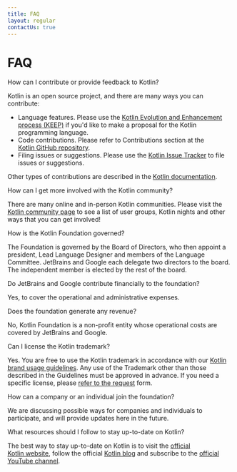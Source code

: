 ```yaml
---
title: FAQ
layout: regular
contactUs: true
---
```


# FAQ

<FAQ>
<Question>How can I contribute or provide feedback to Kotlin?</Question>
<Answer>

Kotlin is an open source project, and there are many ways you can contribute:
*  Language features. Please use the [Kotlin&nbsp;Evolution&nbsp;and Enhancement process&nbsp;(KEEP)](https://github.com/Kotlin/KEEP)
  if you'd like to make a proposal for the Kotlin programming language.
* Code contributions. Please refer to Contributions section at the [Kotlin&nbsp;GitHub repository](https://github.com/JetBrains/kotlin/blob/master/docs/contributing.md#contributing).
* Filing issues or suggestions. Please use the [Kotlin&nbsp;Issue&nbsp;Tracker](https://youtrack.jetbrains.com/issues/KT) to file issues or suggestions.

Other types of contributions are described in the [Kotlin&nbsp;documentation](https://kotlinlang.org/docs/contribute.html).

</Answer>

<Question>How can I get more involved with the Kotlin community?</Question>
<Answer>

There are many online and in-person Kotlin communities. Please visit the [Kotlin&nbsp;community&nbsp;page](https://kotlinlang.org/community/) to
see a list of user groups, Kotlin nights and other ways that you can get involved!

</Answer>

<Question>How is the Kotlin Foundation governed?</Question>
<Answer>

The Foundation is governed by the Board of Directors, who then appoint a president, Lead Language
Designer and members of the Language Committee. JetBrains and Google each delegate two directors to
the board. The independent member is elected by the rest of the board.

</Answer>

<Question>Do JetBrains and Google contribute financially to the foundation?</Question>
<Answer>

Yes, to cover the operational and administrative expenses.

</Answer>

<Question>Does the foundation generate any revenue?</Question>
<Answer>

No, Kotlin Foundation is a non-profit entity whose operational costs are covered by JetBrains and Google.

</Answer>

<Question>Can I license the Kotlin trademark?</Question>
<Answer>

Yes. You are free to use the Kotlin trademark in accordance with our&nbsp;[Kotlin brand usage guidelines](/guidelines).
Any use of the Trademark other than those described in the Guidelines must be approved in advance.
If you need a specific license, please [refer&nbsp;to&nbsp;the&nbsp;request](https://surveys.jetbrains.com/s3/request-for-permission-of-kotlin-trademark-usage) form.

</Answer>

<Question>How can a company or an individual join the foundation?</Question>
<Answer>

We are discussing possible ways for companies and individuals to participate, and will provide updates here in the future.

</Answer>

<Question>What resources should I follow to stay up-to-date on Kotlin?</Question>
<Answer>

The best way to stay up-to-date on Kotlin is to visit the&nbsp;[official Kotlin&nbsp;website](https://kotlinlang.org), follow the
official [Kotlin&nbsp;blog](https://blog.jetbrains.com/kotlin/) and subscribe
to&nbsp;the [official YouTube&nbsp;channel](https://www.youtube.com/c/kotlin).

</Answer>
</FAQ>